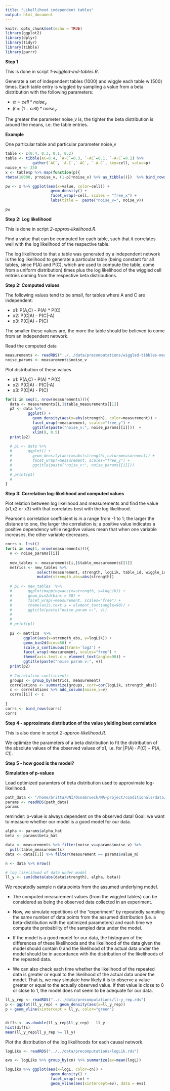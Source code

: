 ```yaml
---
title: "Likellihood independent tables"
output: html_document
---
```


```r
knitr::opts_chunk$set(echo = TRUE)
library(ggplot2)
library(dplyr)
library(tidyr)
library(tibble)
library(purrr)
```

**Step 1**

This is done in script *1-wiggled-ind-tables.R*.

Generate a set of independent tables (1000) and wiggle each table w (500) times.
Each table entry is wiggled by sampling a value from a beta distribution with 
the following parameters:

* $\alpha=cell * noise_v$
* $\beta=(1-cell) * noise_v$

The greater the parameter noise_v is, the tighter the beta distribution is
around the means, i.e. the table entries.


**Example**

One particular table and particular parameter noise_v

```r
table <- c(0.4, 0.3, 0.1, 0.2)
table <- tibble(AC=0.4, `A-C`=0.3, `-AC`=0.1, `-A-C`=0.2) %>%
            gather(`AC`, `A-C`,`-AC`, `-A-C`, key=cell, value=p)
noise_v <- 250
x <- table$p %>% map(function(p){
rbeta(10000, p*noise_v, (1-p)*noise_v) %>% as_tibble()})  %>% bind_rows(.id = "cell")

pw <- x %>% ggplot(aes(x=value, color=cell)) +
                    geom_density() +
                    facet_wrap(~cell, scales = "free_x") + 
                    labs(title =  paste("noise_v=", noise_v))

pw
```


**Step 2: Log likelihood**

This is done in script *2-approx-likelihood.R*.

Find a value that can be computed for each table, such that it correlates
well with the log likelihood of the respective table.

The log likelihood to that a table was generated by a independent network is the
log likelihood to generate a particular table (being constant for all tables, 
since P(A) and P(C), which are used to compute the table, come from a uniform
distribution) times plus the log likelihood of the wiggled cell entries coming
from the respective beta distributions.


**Step 2: Computed values**

The following values tend to be small, for tables where A and C are independent:

* x1: P(A,C) - P(A) * P(C)
* x2: P(C|A) - P(C|-A)
* x3: P(C|A) - P(C)

The smaller these values are, the more the table should be believed to come from
an independent network.

Read the computed data

```r
measurements <- readRDS("../../data/precomputations/wiggled-tibbles-measurements.rds")
noise_params <- measurements$noise_v
```

Plot distribution of these values

* x1: P(A,C) - P(A) * P(C)
* x2: P(C|A) - P(C|-A)
* x3: P(C|A) - P(C)


```r
for(i in seq(1, nrow(measurements))){
  data <- measurements[i,]$table_measurements[[1]]
  p2 <- data %>%
          ggplot() +
            geom_density(aes(x=abs(strength), color=measurement)) +
            facet_wrap(~measurement, scales="free_y") +
            ggtitle(paste("noise_v:", noise_params[[i]]))  + 
            xlim(0, 0.5)
  print(p2)
  
  # p1 <- data %>% 
  #       ggplot() +
  #         geom_density(aes(x=abs(strength),color=measurement)) + 
  #         facet_wrap(~measurement, scales="free_y") +
  #         ggtitle(paste("noise_v:", noise_params[[i]]))
  # 
  # print(p1)
  # 
}
```

**Step 3: Correlation log-likelihood and computed values**

Plot relation between log likelihood and measurements and find the value
(x1,x2 or x3) with that correlates best with the log likelihood.

Pearson's correlation coefficient is in a range from -1 to 1; the larger the
distance to one, the larger the correlation is; a positive value indicates a 
positive dependency while negative values mean that when one variable increases,
the other variable decreases.

```r
corrs <- list()
for(i in seq(1, nrow(measurements))){
  v <- noise_params[[i]]
  
  new_tables <- measurements[i,]$table_measurements[[1]]
  metrics <- new_tables %>% 
              select(measurement, strength, logLik, table_id, wiggle_id) %>% 
              mutate(strength_abs=abs(strength)) 
  
  # p1 <- new_tables  %>% 
  #       ggplot(mapping=aes(x=strength, y=logLik)) + 
  #       geom_bin2d(bins = 50) +
  #       facet_wrap(~measurement, scales="free") +
  #       theme(axis.text.x = element_text(angle=90)) +
  #       ggtitle(paste("noise param v:", v))
  # 
  # 
  # print(p1)
  
  p2 <- metrics  %>%
        ggplot(aes(x=strength_abs, y=logLik)) +
        geom_bin2d(bins=50) +
        scale_x_continuous(trans='log2') +
        facet_wrap(~measurement, scales="free") +
        theme(axis.text.x = element_text(angle=90)) +
        ggtitle(paste("noise param v:", v))
  print(p2)
  
  # Correlation coefficients
  groups <- group_by(metrics, measurement)
  correlations <- summarize(groups, corr=cor(logLik, strength_abs))
  c <- correlations %>% add_column(noise_v=v)
  corrs[[i]] <- c
  
} 
corrs <- bind_rows(corrs)
corrs
```

**Step 4 - approximate distribution of the value yielding best correlation**

This is also done in script *2-approx-likelihood.R*.

We optimize the parameters of a beta distribution to fit the distribution
of the absolute values of the observed values of x1, i.e. for
$|P(A)\cdot P(C) - P(A,C)|$.


**Step 5 - how good is the model?**

**Simulation of p-values**

Load optimized paramters of beta distribution used to approximate log-likelihood.

```r
path_data <- "/home/britta/UNI/Osnabrueck/MA-project/conditionals/data/precomputations/best-params.rds"
params <- readRDS(path_data)
params
```


reminder: p-value is always dependent on the observed data!
Goal: we want to measure whether our model is a good model for our data.

```r
alpha <- params$alpha_hat
beta <- params$beta_hat

data <- measurements %>% filter(noise_v==params$noise_v) %>%
  pull(table_measurements)
data <- data[[1]] %>% filter(measurement == params$value_m)

n <- data %>% nrow()

# log likelihood of data under model
ll_y <- sum(dbeta(abs(data$strength), alpha, beta))
```

We repeatedly sample n data points from the assumed underlying model.

* The computed measurement values (from the wiggled tables) can be considered as
being the observed data collected in an experiment. 

* Now, we simulate repetitions of the "experiment" by repeatedly sampling the
same number of data points from the assumed distribution (i.e. a
beta-distribution with the optimized parameters) and each time we compute the
probability of the sampled data under the model.

* If the model is a good model for our data, the histogram of the differences of
these likelihoods and the likelihood of the data given the model should contain
0 and the likelihood of the actual data under the model should be in accordance
with the distribution of the likelihoods of the repeated data.

* We can also check each time whether the likelihood of the repeated data is
greater or equal to the likelihood of the actual data under the model.
That is, we may simulate how likely it is to observe a value greater or equal
to the actually observed value. If that value is close to 0 or close to 1, 
the model does not  seem to be adequate for our data.

```r
ll_y_rep <- readRDS("../../data/precomputations/ll-y_rep.rds")
p <- ggplot(ll_y_rep) + geom_density(aes(x=ll_y_rep))
p + geom_vline(xintercept = ll_y, color="green")


diffs <- as.double(ll_y_rep$ll_y_rep) - ll_y
hist(diffs)
mean(ll_y_rep$ll_y_rep >= ll_y)
```


Plot the distribution of the log likelihoods for each causal network.

```r
logLiks <- readRDS("../../data/precomputations/logLik.rds")

evs <- logLiks %>% group_by(cn) %>% summarize(ev=mean(logL))

logLiks %>% ggplot(aes(x=logL, color=cn)) +
                    geom_density() +
                    facet_wrap(~cn) + 
                    geom_vline(aes(xintercept=ev), data = evs)
```

